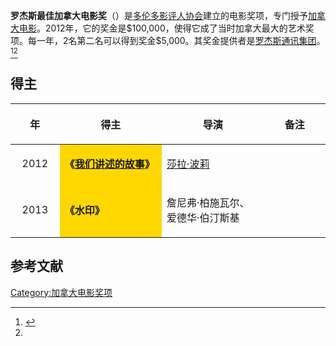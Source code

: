 '''罗杰斯最佳加拿大电影奖'''（{{lang-en|'''Rogers Best Canadian Film Award'''}}）是[[多伦多影评人协会|多伦多影评人协会]]建立的电影奖项，专门授予[[加拿大电影|加拿大电影]]。2012年，它的奖金是$100,000，使得它成了当时加拿大最大的艺术奖项。每一年，2名第二名可以得到奖金$5,000。其奖金提供者是[[羅渣士通訊集團|罗杰斯通讯集团]]。<ref>{{cite web|url=http://www.torontofilmcritics.com/2012/11/rogers-best-canadian-film-award-rises.html|title=Rogers Best Canadian Film Award rises to $100,000|date=27 November 2012|work=Toronto Film Critics Association|accessdate=4 February 2014|deadurl=yes|archiveurl=https://archive.is/20140204153513/http://www.torontofilmcritics.com/2012/11/rogers-best-canadian-film-award-rises.html|archivedate=2014年2月4日}}</ref><ref name="CBC/TFCA">{{cite news|url=http://www.cbc.ca/news/arts/story/2013/01/08/tfca-best-canadian-film.html|title=Sarah Polley doc wins Toronto critics' $100K prize|date=8 January 2013|work=[[CBC_News|CBC News]]|accessdate=11 January 2013}}</ref> 

== 得主 ==
{| class="wikitable" width="95%" cellpadding="5"
|-
!width="100"|年
!width="350"|得主
!width="350"|导演
!width="200"|备注
|-
|style="text-align:center;"| 2012 ||  style="background:#FFD700;" | '''《[[我们讲述的故事|我们讲述的故事]]》'''|| [[莎拉·波莉|莎拉·波莉]] || 
|-
|style="text-align:center;"| 2013 ||  style="background:#FFD700;" |'''《水印》''' ||  詹尼弗·柏施瓦尔、爱德华·伯汀斯基||  
|}

==参考文献==
{{reflist}}

[[Category:加拿大电影奖项|Category:加拿大电影奖项]]